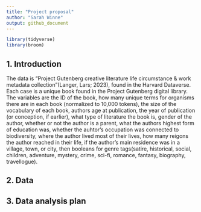 ```yaml
---
title: "Project proposal"
author: "Sarah Winne"
output: github_document
---
```


```r
library(tidyverse)
library(broom)
```

## 1. Introduction


The data is "Project Gutenberg creative literature life circumstance & work metadata collection"(Langer, Lars; 2023), found in the Harvard Dataverse. 
Each case is a unique book found in the Project Gutenberg digital library. The variables are the ID of the book, how many unique terms for organisms there are in each book (normalized to 10,000 tokens), the size of the vocabulary of each book, authors age at publication, the year of publication (or conception, if earlier), what type of literature the book is, gender of the author, whether or not the author is a parent, what the authors highest form of education was, whether the auhtor's occupation was connected to biodiversity, where the author lived most of their lives, how many reigons the author reached in their life, if the author's main residence was in a village, town, or city, then booleans for genre tags(satire, historical, social, children, adventure, mystery, crime, sci-fi, romance, fantasy, biography, travellogue). 

## 2. Data



## 3. Data analysis plan



